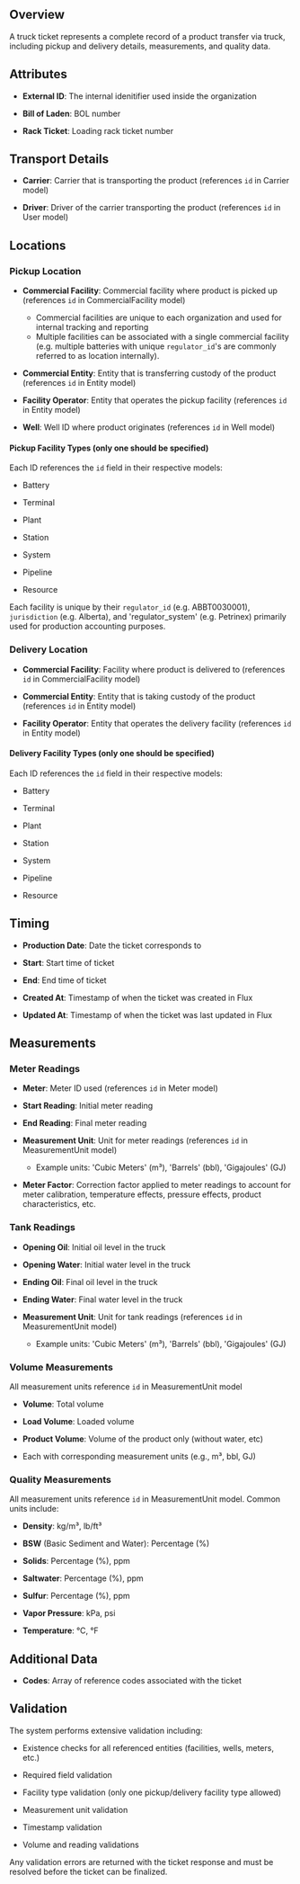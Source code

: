 ## Overview

A truck ticket represents a complete record of a product transfer via truck, including pickup and delivery details, measurements, and quality data.

## Attributes

* **External ID**: The internal idenitifier used inside the organization

* **Bill of Laden**: BOL number

* **Rack Ticket**: Loading rack ticket number

## Transport Details

* **Carrier**: Carrier that is transporting the product (references `id` in Carrier model)

* **Driver**: Driver of the carrier transporting the product (references `id` in User model)

## Locations

### Pickup Location

* **Commercial Facility**: Commercial facility where product is picked up (references `id` in CommercialFacility model)
  - Commercial facilities are unique to each organization and used for internal tracking and reporting
  - Multiple facilities can be associated with a single commercial facility (e.g. multiple batteries with unique `regulator_id`'s are commonly referred to as location internally).

* **Commercial Entity**: Entity that is transferring custody of the product (references `id` in Entity model)

* **Facility Operator**: Entity that operates the pickup facility (references `id` in Entity model)

* **Well**: Well ID where product originates (references `id` in Well model)

#### Pickup Facility Types (only one should be specified)

Each ID references the `id` field in their respective models:

* Battery

* Terminal

* Plant

* Station

* System

* Pipeline 

* Resource

Each facility is unique by their `regulator_id` (e.g. ABBT0030001), `jurisdiction` (e.g. Alberta), and 'regulator_system' (e.g. Petrinex) primarily used for production accounting purposes.

### Delivery Location

* **Commercial Facility**: Facility where product is delivered to (references `id` in CommercialFacility model)

* **Commercial Entity**: Entity that is taking custody of the product (references `id` in Entity model)

* **Facility Operator**: Entity that operates the delivery facility (references `id` in Entity model)

#### Delivery Facility Types (only one should be specified)

Each ID references the `id` field in their respective models:

* Battery

* Terminal

* Plant

* Station

* System 

* Pipeline 

* Resource

## Timing

* **Production Date**: Date the ticket corresponds to

* **Start**: Start time of ticket

* **End**: End time of ticket

* **Created At**: Timestamp of when the ticket was created in Flux

* **Updated At**: Timestamp of when the ticket was last updated in Flux

## Measurements

### Meter Readings

* **Meter**: Meter ID used (references `id` in Meter model)

* **Start Reading**: Initial meter reading

* **End Reading**: Final meter reading

* **Measurement Unit**: Unit for meter readings (references `id` in MeasurementUnit model)

  * Example units: 'Cubic Meters' (m³), 'Barrels' (bbl), 'Gigajoules' (GJ)

* **Meter Factor**: Correction factor applied to meter readings to account for meter calibration, temperature effects, pressure effects, product characteristics, etc.

### Tank Readings

* **Opening Oil**: Initial oil level in the truck

* **Opening Water**: Initial water level in the truck

* **Ending Oil**: Final oil level in the truck

* **Ending Water**: Final water level in the truck

* **Measurement Unit**: Unit for tank readings (references `id` in MeasurementUnit model)

  * Example units: 'Cubic Meters' (m³), 'Barrels' (bbl), 'Gigajoules' (GJ)

### Volume Measurements

All measurement units reference `id` in MeasurementUnit model

* **Volume**: Total volume

* **Load Volume**: Loaded volume

* **Product Volume**: Volume of the product only (without water, etc)

* Each with corresponding measurement units (e.g., m³, bbl, GJ)

### Quality Measurements

All measurement units reference `id` in MeasurementUnit model. Common units include:

* **Density**: kg/m³, lb/ft³

* **BSW** (Basic Sediment and Water): Percentage (%)

* **Solids**: Percentage (%), ppm

* **Saltwater**: Percentage (%), ppm

* **Sulfur**: Percentage (%), ppm

* **Vapor Pressure**: kPa, psi

* **Temperature**: °C, °F

## Additional Data

* **Codes**: Array of reference codes associated with the ticket

## Validation

The system performs extensive validation including:

* Existence checks for all referenced entities (facilities, wells, meters, etc.)

* Required field validation

* Facility type validation (only one pickup/delivery facility type allowed)

* Measurement unit validation

* Timestamp validation

* Volume and reading validations

Any validation errors are returned with the ticket response and must be resolved before the ticket can be finalized.